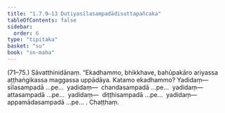 ```yaml
---
title: "1.7.9–13 Dutiyasīlasampadādisuttapañcaka"
tableOfContents: false
sidebar:
  order: 6
type: "tipitaka"
basket: "su"
book: "sn-maha"
---
```



<DynamicBreadcrumb />

<Paragraph type="center" book="sn-maha">
(71–75.)
</Paragraph>

<Paragraph number="178" book="sn-maha">
Sāvatthinidānaṃ. “Ekadhammo, bhikkhave, bahūpakāro ariyassa aṭṭhaṅgikassa maggassa uppādāya. Katamo ekadhammo? Yadidaṃ—  sīlasampadā …pe…  yadidaṃ—  chandasampadā …pe…  yadidaṃ—  attasampadā …pe…  yadidaṃ—  diṭṭhisampadā …pe…  yadidaṃ—  appamādasampadā …pe… .

</Paragraph>

<Paragraph number="179" type="center" book="sn-maha">
Chaṭṭhaṃ.
</Paragraph>